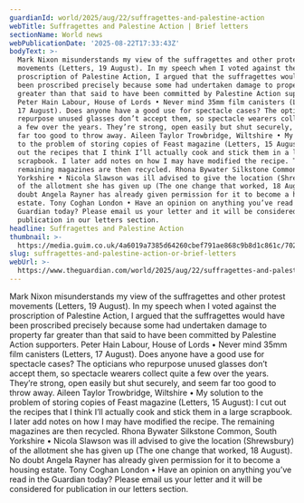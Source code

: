 ```yaml
---
guardianId: world/2025/aug/22/suffragettes-and-palestine-action
webTitle: Suffragettes and Palestine Action | Brief letters
sectionName: World news
webPublicationDate: '2025-08-22T17:33:43Z'
bodyText: >-
  Mark Nixon misunderstands my view of the suffragettes and other protest
  movements (Letters, 19 August). In my speech when I voted against the
  proscription of Palestine Action, I argued that the suffragettes would have
  been proscribed precisely because some had undertaken damage to property far
  greater than that said to have been committed by Palestine Action supporters.
  Peter Hain Labour, House of Lords • Never mind 35mm film canisters (Letters,
  17 August). Does anyone have a good use for spectacle cases? The opticians who
  repurpose unused glasses don’t accept them, so spectacle wearers collect quite
  a few over the years. They’re strong, open easily but shut securely, and seem
  far too good to throw away. Aileen Taylor Trowbridge, Wiltshire • My solution
  to the problem of storing copies of Feast magazine (Letters, 15 August): I cut
  out the recipes that I think I’ll actually cook and stick them in a large
  scrapbook. I later add notes on how I may have modified the recipe. The
  remaining magazines are then recycled. Rhona Bywater Silkstone Common, South
  Yorkshire • Nicola Slawson was ill advised to give the location (Shrewsbury)
  of the allotment she has given up (The one change that worked, 18 August). No
  doubt Angela Rayner has already given permission for it to become a housing
  estate. Tony Coghan London • Have an opinion on anything you’ve read in the
  Guardian today? Please email us your letter and it will be considered for
  publication in our letters section.
headline: Suffragettes and Palestine Action
thumbnail: >-
  https://media.guim.co.uk/4a6019a7385d64260cbef791ae868c9b8d1c861c/702_0_3555_2844/500.jpg
slug: suffragettes-and-palestine-action-or-brief-letters
webUrl: >-
  https://www.theguardian.com/world/2025/aug/22/suffragettes-and-palestine-action
---
```

Mark Nixon misunderstands my view of the suffragettes and other protest movements (Letters, 19 August). In my speech when I voted against the proscription of Palestine Action, I argued that the suffragettes would have been proscribed precisely because some had undertaken damage to property far greater than that said to have been committed by Palestine Action supporters. Peter Hain Labour, House of Lords • Never mind 35mm film canisters (Letters, 17 August). Does anyone have a good use for spectacle cases? The opticians who repurpose unused glasses don’t accept them, so spectacle wearers collect quite a few over the years. They’re strong, open easily but shut securely, and seem far too good to throw away. Aileen Taylor Trowbridge, Wiltshire • My solution to the problem of storing copies of Feast magazine (Letters, 15 August): I cut out the recipes that I think I’ll actually cook and stick them in a large scrapbook. I later add notes on how I may have modified the recipe. The remaining magazines are then recycled. Rhona Bywater Silkstone Common, South Yorkshire • Nicola Slawson was ill advised to give the location (Shrewsbury) of the allotment she has given up (The one change that worked, 18 August). No doubt Angela Rayner has already given permission for it to become a housing estate. Tony Coghan London • Have an opinion on anything you’ve read in the Guardian today? Please email us your letter and it will be considered for publication in our letters section.
